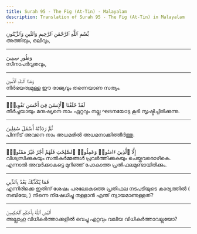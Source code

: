 ```yaml
---
title: Surah 95 - The Fig (At-Tin) - Malayalam
description: Translation of Surah 95 - The Fig (At-Tin) in Malayalam
---
```





<Aside type="quran" title="1">
بِّسْمِ ٱللَّهِ ٱلرَّحْمَٰنِ ٱلرَّحِيمِ وَٱلتِّينِ وَٱلزَّيْتُونِ
</Aside>

<Aside type="reference" title="1">
അത്തിയും, ഒലീവും,
</Aside>

---

<Aside type="quran" title="2">
وَطُورِ سِينِينَ
</Aside>

<Aside type="reference" title="2">
സീനാപര്‍വ്വതവും,
</Aside>

---

<Aside type="quran" title="3">
وَهَٰذَا ٱلْبَلَدِ ٱلْأَمِينِ
</Aside>

<Aside type="reference" title="3">
നിര്‍ഭയത്വമുള്ള ഈ രാജ്യവും തന്നെയാണ സത്യം.
</Aside>

---

<Aside type="quran" title="4">
لَقَدْ خَلَقْنَا ٱلْإِنسَٰنَ فِىٓ أَحْسَنِ تَقْوِيمٍۢ
</Aside>

<Aside type="reference" title="4">
തീര്‍ച്ചയായും മനുഷ്യനെ നാം ഏറ്റവും നല്ല ഘടനയോടു കൂടി സൃഷ്ടിച്ചിരിക്കുന്നു.
</Aside>

---

<Aside type="quran" title="5">
ثُمَّ رَدَدْنَٰهُ أَسْفَلَ سَٰفِلِينَ
</Aside>

<Aside type="reference" title="5">
പിന്നീട്‌ അവനെ നാം അധമരില്‍ അധമനാക്കിത്തീര്‍ത്തു.
</Aside>

---

<Aside type="quran" title="6">
إِلَّا ٱلَّذِينَ ءَامَنُوا۟ وَعَمِلُوا۟ ٱلصَّٰلِحَٰتِ فَلَهُمْ أَجْرٌ غَيْرُ مَمْنُونٍۢ
</Aside>

<Aside type="reference" title="6">
വിശ്വസിക്കുകയും സല്‍കര്‍മ്മങ്ങള്‍ പ്രവര്‍ത്തിക്കുകയും ചെയ്തവരൊഴികെ. എന്നാല്‍ അവര്‍ക്കാകട്ടെ മുറിഞ്ഞ്‌ പോകാത്ത പ്രതിഫലമുണ്ടായിരിക്കും.
</Aside>

---

<Aside type="quran" title="7">
فَمَا يُكَذِّبُكَ بَعْدُ بِٱلدِّينِ
</Aside>

<Aside type="reference" title="7">
എന്നിരിക്കെ ഇതിന്‌ ശേഷം പരലോകത്തെ പ്രതിഫല നടപടിയുടെ കാര്യത്തില്‍ ( നബിയേ, ) നിന്നെ നിഷേധിച്ചു തള്ളാന്‍ എന്ത്‌ ന്യായമാണുള്ളത്‌?
</Aside>

---

<Aside type="quran" title="8">
أَلَيْسَ ٱللَّهُ بِأَحْكَمِ ٱلْحَٰكِمِينَ
</Aside>

<Aside type="reference" title="8">
അല്ലാഹു വിധികര്‍ത്താക്കളില്‍ വെച്ചു ഏറ്റവും വലിയ വിധികര്‍ത്താവല്ലയോ?
</Aside>

---
